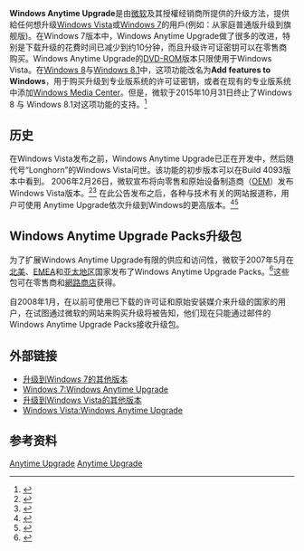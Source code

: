 {{NoteTA|G1=IT|G2=Windows}}
{{Infobox software
| name             = Windows Anytime Upgrade
| logo             = 
| logo_size        = 
| screenshot_size  = 
| replaced_by      = Windows 10中的[[设置_(Windows)|设置]]
| operating system = [[Microsoft_Windows|Microsoft Windows]]
| genre            = [[实用程序|实用程序]]
}}
'''Windows Anytime Upgrade'''是由[[微软|微软]]及其授權经销商所提供的升级方法，提供給任何想升级[[Windows_Vista|Windows Vista]]或[[Windows_7|Windows 7]]的用戶(例如：从家庭普通版升级到旗舰版)。在Windows 7版本中，Windows Anytime Upgrade做了很多的改进，特别是下载升级的花費时间已减少到约10分钟，而且升级许可证密钥可以在零售商购买。Windows Anytime Upgrade的[[DVD-ROM|DVD-ROM]]版本只限使用于Windows Vista。在[[Windows_8|Windows 8]]与[[Windows_8.1|Windows 8.1]]中，这项功能改名为'''Add features to Windows'''，用于购买升级到专业版系统的许可证密钥，或者在现有的专业版系统中添加[[Windows_Media_Center|Windows Media Center]]。但是，微软于2015年10月31日终止了Windows 8 与 Windows 8.1对这项功能的支持。<ref name="ProPackAvailability">{{cite web|url=https://support.microsoft.com/zh-cn/kb/3107057|title=Windows 8 和 8.1 专业包和介质包将不再供购买|last=|first=|date=2015-10-25|publisher=[[微软|微软]]|work=技术支持}}</ref>

== 历史 ==
在Windows Vista发布之前，Windows Anytime Upgrade已正在开发中，然后随代号“Longhorn”的Windows Vista问世。该功能的初步版本可以在Build 4093版本中看到。
2006年2月26日，微软宣布将向零售和原始设备制造商（[[OEM|OEM]]）发布Windows Vista版本。<ref name="ProductLineup">{{cite web|url=http://news.microsoft.com/2006/02/26/microsoft-unveils-windows-vista-product-lineup/|title=微软发布 Windows Vista 产品阵容|accessdate=2015-05-26|date=2006-02-26|work=News Center|publisher=[[微软|微软]]|archive-date=2022-04-23|archive-url=https://web.archive.org/web/20220423010521/https://news.microsoft.com/2006/02/26/microsoft-unveils-windows-vista-product-lineup/}}</ref><ref name="WindowsVistaEditions">{{cite web|url=https://arstechnica.com/uncategorized/2006/02/6269-2/|title=微软发布Windows Vista 版本|accessdate=2015-06-02|date=2006-02-27|last=Fisher|first=Ken|work=[[Ars_Technica|Ars Technica]]|publisher=[[Condé_Nast|Condé Nast]]|archive-date=2022-04-23|archive-url=https://web.archive.org/web/20220423010524/https://arstechnica.com/uncategorized/2006/02/6269-2/}}</ref> 在此公告发布之后，各种与技术有关的网站报道称，用户可使用 Anytime Upgrade依次升级到Windows的更高版本。<ref name="OnTheFlyUpgrades">{{cite web|url=https://arstechnica.com/uncategorized/2006/03/6295-2/|accessdate=2015-05-30|date=2006-03-01|title=Windows Vista 支持动态更新（英语）|last=Fisher|first=Ken|work=[[Ars_Technica|Ars Technica]]|publisher=[[Condé_Nast|Condé Nast]]|archive-date=2021-07-13|archive-url=https://web.archive.org/web/20210713112811/https://arstechnica.com/uncategorized/2006/03/6295-2/}}</ref><ref name="OnTheWay">{{cite web|url=http://www.edbott.com/weblog/2006/02/instant-windows-vista-upgrades-are-on-the-way/|title=即时Windows Vista升级的方式|accessdate=2015-06-02|date=2006-02-28|last=Bott|first=Ed|authorlink=Ed Bott|archive-url=https://web.archive.org/web/20150424202231/http://www.edbott.com/weblog/2006/02/instant-windows-vista-upgrades-are-on-the-way/|archive-date=2015-04-24|dead-url=yes}}</ref>

==Windows Anytime Upgrade Packs升级包==
为了扩展Windows Anytime Upgrade有限的供应和访问性，微软于2007年5月在[[北美|北美]]、[[EMEA|EMEA]]和[[亚太地区|亚太地区]]国家发布了Windows Anytime Upgrade Packs。<ref>{{cite web|title=Windows Anytime Upgrade Packs, in detail|url=http://www.istartedsomething.com/20070821/windows-anytime-upgrade-packs-detail/|author=Long Zheng|publisher=''istartedsomething.com''|accessdate=2008-02-24|archive-date=2021-05-18|archive-url=https://web.archive.org/web/20210518053138/https://www.istartedsomething.com/20070821/windows-anytime-upgrade-packs-detail/}}</ref>这些包可在零售商和[[網路商店|網路商店]]获得。

自2008年1月，在以前可使用已下载的许可证和原始安装媒介来升级的国家的用户，在试图通过微软的网站来购买升级将被告知，他们现在只能通过邮件的Windows Anytime Upgrade Packs接收升级包。

==外部链接==
* [http://windows.microsoft.com/en-US/windows7/Upgrade-to-another-edition-of-Windows-7-by-using-Windows-Anytime-Upgrade 升级到Windows 7的其他版本] {{Wayback|url=http://windows.microsoft.com/en-US/windows7/Upgrade-to-another-edition-of-Windows-7-by-using-Windows-Anytime-Upgrade |date=20101113144846 }}
* [http://www.microsoft.com/windows/windows-7/get/anytime-upgrade.aspx Windows 7:Windows Anytime Upgrade] {{Wayback|url=http://www.microsoft.com/windows/windows-7/get/anytime-upgrade.aspx |date=20100407144806 }}
* [http://windowshelp.microsoft.com/Windows/en-US/help/3af7e05f-4d2a-4af7-a168-9242f9093bb81033.mspx 升级到Windows Vista的其他版本] {{Wayback|url=http://windowshelp.microsoft.com/Windows/en-US/help/3af7e05f-4d2a-4af7-a168-9242f9093bb81033.mspx |date=20090925123532 }}
* [http://www.microsoft.com/windows/windows-vista/get/anytime-upgrade-overview.aspx Windows Vista:Windows Anytime Upgrade] {{Wayback|url=http://www.microsoft.com/windows/windows-vista/get/anytime-upgrade-overview.aspx |date=20100414025606 }}
==参考资料==
{{reflist}}

{{Microsoft Windows components}}

[[Category:Microsoft_Windows|Anytime Upgrade]]
[[Category:Windows组件|Anytime Upgrade]]